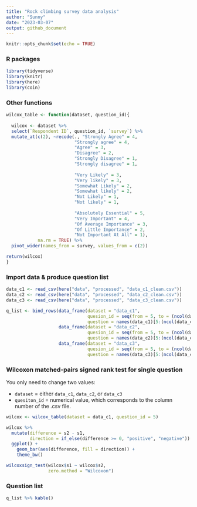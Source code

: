 ```yaml
---
title: "Rock climbing survey data analysis"
author: "Sunny"
date: "2023-03-07"
output: github_document
---
```


```r
knitr::opts_chunk$set(echo = TRUE)
```

### R packages

```r
library(tidyverse)
library(knitr)
library(here)
library(coin)
```

### Other functions
```r
wilcox_table <- function(dataset, question_id){
  
  wilcox <- dataset %>%
  select(`Respondent ID`, question_id, `survey`) %>%
  mutate_at(c(2), ~recode(., "Strongly Agree" = 4,
                          "Strongly agree" = 4,
                          "Agree" = 3,
                          "Disagree" = 2,
                          "Strongly Disagree" = 1,
                          "Strongly disagree" = 1,
                          
                          "Very Likely" = 3,
                          "Very likely" = 3,
                          "Somewhat Likely" = 2,
                          "Somewhat likely" = 2,
                          "Not Likely" = 1,
                          "Not likely" = 1,
                          
                          "Absolutely Essential" = 5,
                          "Very Important" = 4,
                          "Of Average Importance" = 3,
                          "Of Little Importance" = 2,
                          "Not Important At All" = 1),
            na.rm = TRUE) %>%
  pivot_wider(names_from = survey, values_from = c(2)) 

return(wilcox)
}
```


### Import data & produce question list

```r
data_c1 <- read_csv(here("data", "processed", "data_c1_clean.csv"))
data_c2 <- read_csv(here("data", "processed", "data_c2_clean.csv"))
data_c3 <- read_csv(here("data", "processed", "data_c3_clean.csv"))

q_list <- bind_rows(data_frame(dataset = "data_c1",
                               quesion_id = seq(from = 5, to = (ncol(data_c1)-2)),
                               question = names(data_c1)[5:(ncol(data_c1)-2)]),
                    data_frame(dataset = "data_c2",
                               quesion_id = seq(from = 5, to = (ncol(data_c2)-2)),
                               question = names(data_c2)[5:(ncol(data_c2)-2)]),
                    data_frame(dataset = "data_c3",
                               quesion_id = seq(from = 5, to = (ncol(data_c3)-2)),
                               question = names(data_c3)[5:(ncol(data_c3)-2)]))
```


### Wilcoxon matched-pairs signed rank test for single question

You only need to change two values:

- `dataset` = either `data_c1`, `data_c2`, or `data_c3`
- `quesiton_id` = numerical value, which corresponds to the column number of the .csv file. 

```r
wilcox <- wilcox_table(dataset = data_c1, question_id = 5)

wilcox %>%
  mutate(difference = s2 - s1,
         direction = if_else(difference >= 0, "positive", "negative")) %>%
  ggplot() +
    geom_bar(aes(difference, fill = direction)) +
    theme_bw()

wilcoxsign_test(wilcox$s1 ~ wilcox$s2, 
                zero.method = "Wilcoxon")
```

### Question list
```r
q_list %>% kable()
```

